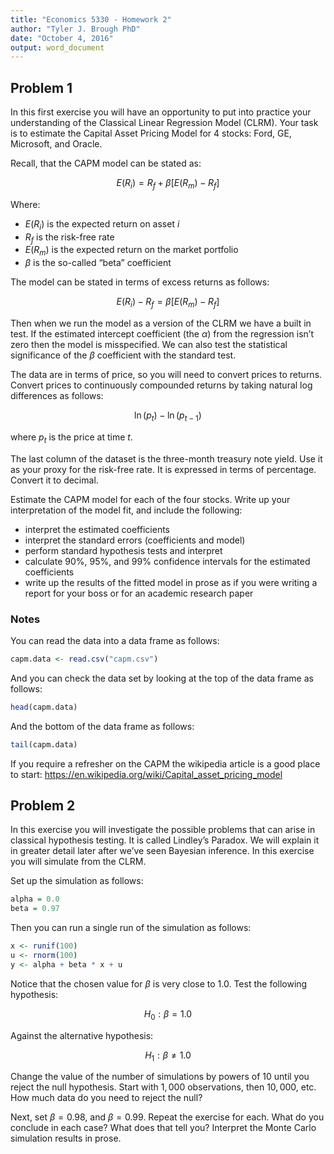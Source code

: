 ```yaml
---
title: "Economics 5330 - Homework 2"
author: "Tyler J. Brough PhD"
date: "October 4, 2016"
output: word_document
---
```


## Problem 1

In this first exercise you will have an opportunity to put into practice your understanding of the Classical Linear Regression Model (CLRM). Your task is to estimate the Capital Asset Pricing Model for 4 stocks: Ford, GE, Microsoft, and Oracle.

Recall, that the CAPM model can be stated as:

$$
E(R_{i}) = R_{f} + \beta [E(R_{m}) - R_{f}]
$$

Where:

- $E(R_{i})$ is the expected return on asset $i$
- $R_{f}$ is the risk-free rate
- $E(R_{m})$ is the expected return on the market portfolio
- $\beta$ is the so-called "beta" coefficient

The model can be stated in terms of excess returns as follows:

$$
E(R_{i}) - R_{f}  =  \beta [E(R_{m}) - R_{f}]
$$

Then when we run the model as a version of the CLRM we have a built in test. If the estimated intercept coefficient (the $\alpha$) from the regression isn't zero then the model is misspecified. We can also test the statistical significance of the $\beta$ coefficient with the standard test. 

The data are in terms of price, so you will need to convert prices to returns. Convert prices to continuously compounded returns by taking natural log differences as follows:

$$
\ln{(p_{t})} - \ln{(p_{t-1})}
$$

where $p_{t}$ is the price at time $t$. 

The last column of the dataset is the three-month treasury note yield. Use it as your proxy for the risk-free rate. It is expressed in terms of percentage. Convert it to decimal. 

Estimate the CAPM model for each of the four stocks. Write up your interpretation of the model fit, and include the following:

- interpret the estimated coefficients
- interpret the standard errors (coefficients and model)
- perform standard hypothesis tests and interpret
- calculate 90%, 95%, and 99% confidence intervals for the estimated coefficients
- write up the results of the fitted model in prose as if you were writing a report for your boss or for an academic research paper


### Notes

You can read the data into a data frame as follows:

```R
capm.data <- read.csv("capm.csv")
```

And you can check the data set by looking at the top of the data frame as follows:

```r
head(capm.data)
```

And the bottom of the data frame as follows:

```r
tail(capm.data)
```

If you require a refresher on the CAPM the wikipedia article is a good place to start: <https://en.wikipedia.org/wiki/Capital_asset_pricing_model>


## Problem 2

In this exercise you will investigate the possible problems that can arise in classical hypothesis testing. It is called Lindley's Paradox. We will explain it in greater detail later after we've seen Bayesian inference. In this exercise you will simulate from the CLRM.

Set up the simulation as follows:

```r
alpha = 0.0
beta = 0.97
```

Then you can run a single run of the simulation as follows:

```r
x <- runif(100)
u <- rnorm(100)
y <- alpha + beta * x + u
```

Notice that the chosen value for $\beta$ is very close to $1.0$. Test the following hypothesis:

$$
H_{0}: \beta = 1.0
$$ 

Against the alternative hypothesis:

$$
H_{1}: \beta \ne 1.0
$$

Change the value of the number of simulations by powers of 10 until you reject the null hypothesis. Start with $1,000$ observations, then $10,000$, etc. How much data do you need to reject the null? 

Next, set $\beta = 0.98$, and $\beta = 0.99$. Repeat the exercise for each. What do you conclude in each case? What does that tell you? Interpret the Monte Carlo simulation results in prose. 









